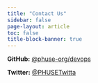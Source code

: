 ```yaml
---
title: "Contact Us"
sidebar: false
page-layout: article
toc: false
title-block-banner: true
---
```


**GitHub:** [@phuse-org/devops](https://github.com/phuse-org/devops)

**Twitter:** [@PHUSETwitta](https://twitter.com/PHUSETwitta)
